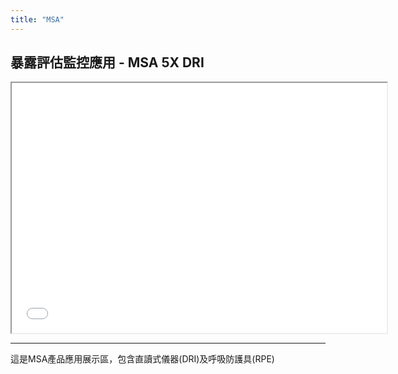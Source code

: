 ```yaml
---
title: "MSA"
---
```


## 暴露評估監控應用 - MSA 5X DRI

::: {#DRI style="red"}
<iframe src="DRI.html" width="600" height="400">

</iframe>
:::

------------------------------------------------------------------------

::: {.callout-tip title="提醒" style="color"}
這是MSA產品應用展示區，包含直讀式儀器(DRI)及呼吸防護具(RPE)
:::
